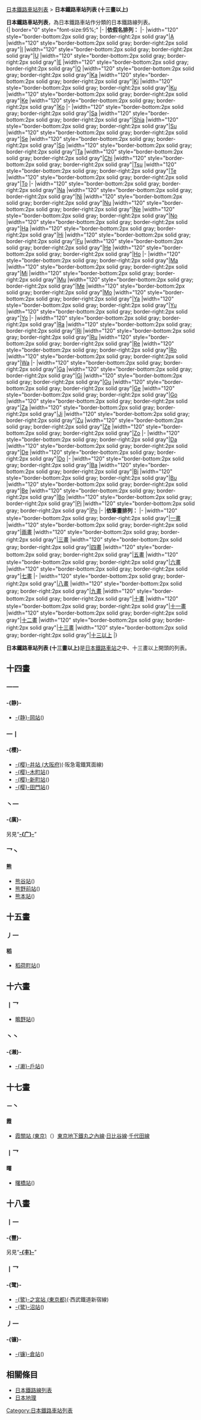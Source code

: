 [[日本鐵路車站列表|日本鐵路車站列表]] > '''日本鐵路車站列表 (十三畫以上)'''

'''日本鐵路車站列表'''，為日本鐵路車站作分類的日本鐵路線列表。<br>
{| border="0" style="font-size:95%;"
|-
|'''依假名排列：'''
|-
|width="120" style="border-bottom:2px solid gray; border-right:2px solid gray"|[[日本鐵路車站列表_A|A]]
|width="120" style="border-bottom:2px solid gray; border-right:2px solid gray"|[[日本鐵路車站列表_I|I]]
|width="120" style="border-bottom:2px solid gray; border-right:2px solid gray"|[[日本鐵路車站列表_U|U]]
|width="120" style="border-bottom:2px solid gray; border-right:2px solid gray"|[[日本鐵路車站列表_E|E]]
|width="120" style="border-bottom:2px solid gray; border-right:2px solid gray"|[[日本鐵路車站列表_O|O]]
|width="120" style="border-bottom:2px solid gray; border-right:2px solid gray"|[[日本鐵路車站列表_Ka|Ka]]
|width="120" style="border-bottom:2px solid gray; border-right:2px solid gray"|[[日本鐵路車站列表_Ki|Ki]]
|width="120" style="border-bottom:2px solid gray; border-right:2px solid gray"|[[日本鐵路車站列表_Ku|Ku]]
|width="120" style="border-bottom:2px solid gray; border-right:2px solid gray"|[[日本鐵路車站列表_Ke|Ke]]
|width="120" style="border-bottom:2px solid gray; border-right:2px solid gray"|[[日本鐵路車站列表_Ko|Ko]]
|-
|width="120" style="border-bottom:2px solid gray; border-right:2px solid gray"|[[日本鐵路車站列表_Sa|Sa]]
|width="120" style="border-bottom:2px solid gray; border-right:2px solid gray"|[[日本鐵路車站列表_Shi|Shia]]
|width="120" style="border-bottom:2px solid gray; border-right:2px solid gray"|[[日本鐵路車站列表_Su|Su]]
|width="120" style="border-bottom:2px solid gray; border-right:2px solid gray"|[[日本鐵路車站列表_Se|Se]]
|width="120" style="border-bottom:2px solid gray; border-right:2px solid gray"|[[日本鐵路車站列表_So|So]]
|width="120" style="border-bottom:2px solid gray; border-right:2px solid gray"|[[日本鐵路車站列表_Ta|Ta]]
|width="120" style="border-bottom:2px solid gray; border-right:2px solid gray"|[[日本鐵路車站列表_Chi|Chi]]
|width="120" style="border-bottom:2px solid gray; border-right:2px solid gray"|[[日本鐵路車站列表_Tsu|Tsu]]
|width="120" style="border-bottom:2px solid gray; border-right:2px solid gray"|[[日本鐵路車站列表_Te|Te]]
|width="120" style="border-bottom:2px solid gray; border-right:2px solid gray"|[[日本鐵路車站列表_To|To]]
|-
|width="120" style="border-bottom:2px solid gray; border-right:2px solid gray"|[[日本鐵路車站列表_Na|Na]]
|width="120" style="border-bottom:2px solid gray; border-right:2px solid gray"|[[日本鐵路車站列表_Ni|Ni]]
|width="120" style="border-bottom:2px solid gray; border-right:2px solid gray"|[[日本鐵路車站列表_Nu|Nu]]
|width="120" style="border-bottom:2px solid gray; border-right:2px solid gray"|[[日本鐵路車站列表_Ne|Ne]]
|width="120" style="border-bottom:2px solid gray; border-right:2px solid gray"|[[日本鐵路車站列表_No|No]]
|width="120" style="border-bottom:2px solid gray; border-right:2px solid gray"|[[日本鐵路車站列表_Ha|Ha]]
|width="120" style="border-bottom:2px solid gray; border-right:2px solid gray"|[[日本鐵路車站列表_Hi|Hi]]
|width="120" style="border-bottom:2px solid gray; border-right:2px solid gray"|[[日本鐵路車站列表_Fu|Fu]]
|width="120" style="border-bottom:2px solid gray; border-right:2px solid gray"|[[日本鐵路車站列表_He|He]]
|width="120" style="border-bottom:2px solid gray; border-right:2px solid gray"|[[日本鐵路車站列表_Ho|Ho]]
|-
|width="120" style="border-bottom:2px solid gray; border-right:2px solid gray"|[[日本鐵路車站列表_Ma|Ma]]
|width="120" style="border-bottom:2px solid gray; border-right:2px solid gray"|[[日本鐵路車站列表_Mi|Mi]]
|width="120" style="border-bottom:2px solid gray; border-right:2px solid gray"|[[日本鐵路車站列表_Mu|Mu]]
|width="120" style="border-bottom:2px solid gray; border-right:2px solid gray"|[[日本鐵路車站列表_Me|Me]]
|width="120" style="border-bottom:2px solid gray; border-right:2px solid gray"|[[日本鐵路車站列表_Mo|Mo]]
|width="120" style="border-bottom:2px solid gray; border-right:2px solid gray"|[[日本鐵路車站列表_Ya|Ya]]
|width="120" style="border-bottom:2px solid gray; border-right:2px solid gray"|[[日本鐵路車站列表_Yu|Yu]]
|width="120" style="border-bottom:2px solid gray; border-right:2px solid gray"|[[日本鐵路車站列表_Yo|Yo]]
|-
|width="120" style="border-bottom:2px solid gray; border-right:2px solid gray"|[[日本鐵路車站列表_Ra|Ra]]
|width="120" style="border-bottom:2px solid gray; border-right:2px solid gray"|[[日本鐵路車站列表_Ri|Ri]]
|width="120" style="border-bottom:2px solid gray; border-right:2px solid gray"|[[日本鐵路車站列表_Ru|Ru]]
|width="120" style="border-bottom:2px solid gray; border-right:2px solid gray"|[[日本鐵路車站列表_Re|Re]]
|width="120" style="border-bottom:2px solid gray; border-right:2px solid gray"|[[日本鐵路車站列表_Ro|Ro]]
|width="120" style="border-bottom:2px solid gray; border-right:2px solid gray"|[[日本鐵路車站列表_Wa|Wa]]
|-
|width="120" style="border-bottom:2px solid gray; border-right:2px solid gray"|[[日本鐵路車站列表_Ga|Ga]]
|width="120" style="border-bottom:2px solid gray; border-right:2px solid gray"|[[日本鐵路車站列表_Gi|Gi]]
|width="120" style="border-bottom:2px solid gray; border-right:2px solid gray"|[[日本鐵路車站列表_Gu|Gu]]
|width="120" style="border-bottom:2px solid gray; border-right:2px solid gray"|[[日本鐵路車站列表_Ge|Ge]]
|width="120" style="border-bottom:2px solid gray; border-right:2px solid gray"|[[日本鐵路車站列表_Go|Go]]
|width="120" style="border-bottom:2px solid gray; border-right:2px solid gray"|[[日本鐵路車站列表_Za|Za]]
|width="120" style="border-bottom:2px solid gray; border-right:2px solid gray"|[[日本鐵路車站列表_Ji|Ji]]
|width="120" style="border-bottom:2px solid gray; border-right:2px solid gray"|[[日本鐵路車站列表_Zu|Zu]]
|width="120" style="border-bottom:2px solid gray; border-right:2px solid gray"|[[日本鐵路車站列表_Ze|Ze]]
|width="120" style="border-bottom:2px solid gray; border-right:2px solid gray"|[[日本鐵路車站列表_Zo|Zo]]
|-
|width="120" style="border-bottom:2px solid gray; border-right:2px solid gray"|[[日本鐵路車站列表_Da|Da]]
|width="120" style="border-bottom:2px solid gray; border-right:2px solid gray"|[[日本鐵路車站列表_De|De]]
|width="120" style="border-bottom:2px solid gray; border-right:2px solid gray"|[[日本鐵路車站列表_Do|Do]]
|-
|width="120" style="border-bottom:2px solid gray; border-right:2px solid gray"|[[日本鐵路車站列表_Ba|Ba]]
|width="120" style="border-bottom:2px solid gray; border-right:2px solid gray"|[[日本鐵路車站列表_Bi|Bi]]
|width="120" style="border-bottom:2px solid gray; border-right:2px solid gray"|[[日本鐵路車站列表_Bu|Bu]]
|width="120" style="border-bottom:2px solid gray; border-right:2px solid gray"|[[日本鐵路車站列表_Be|Be]]
|width="120" style="border-bottom:2px solid gray; border-right:2px solid gray"|[[日本鐵路車站列表_Bo|Bo]]
|width="120" style="border-bottom:2px solid gray; border-right:2px solid gray"|[[日本鐵路車站列表_Pi|Pi]]
|width="120" style="border-bottom:2px solid gray; border-right:2px solid gray"|[[日本鐵路車站列表_Po|Po]]
|-
|'''依筆畫排列：'''
|-
|width="120" style="border-bottom:2px solid gray; border-right:2px solid gray"|[[日本鐵路車站列表_(一畫)|一畫]]
|width="120" style="border-bottom:2px solid gray; border-right:2px solid gray"|[[日本鐵路車站列表_(兩畫)|兩畫]]
|width="120" style="border-bottom:2px solid gray; border-right:2px solid gray"|[[日本鐵路車站列表_(三畫)|三畫]]
|width="120" style="border-bottom:2px solid gray; border-right:2px solid gray"|[[日本鐵路車站列表_(四畫)|四畫]]
|width="120" style="border-bottom:2px solid gray; border-right:2px solid gray"|[[日本鐵路車站列表_(五畫)|五畫]]
|width="120" style="border-bottom:2px solid gray; border-right:2px solid gray"|[[日本鐵路車站列表_(六畫)|六畫]]
|width="120" style="border-bottom:2px solid gray; border-right:2px solid gray"|[[日本鐵路車站列表_(七畫)|七畫]]
|-
|width="120" style="border-bottom:2px solid gray; border-right:2px solid gray"|[[日本鐵路車站列表_(八畫)|八畫]]
|width="120" style="border-bottom:2px solid gray; border-right:2px solid gray"|[[日本鐵路車站列表_(九畫)|九畫]]
|width="120" style="border-bottom:2px solid gray; border-right:2px solid gray"|[[日本鐵路車站列表_(十畫)|十畫]]
|width="120" style="border-bottom:2px solid gray; border-right:2px solid gray"|[[日本鐵路車站列表_(十一畫)|十一畫]]
|width="120" style="border-bottom:2px solid gray; border-right:2px solid gray"|[[日本鐵路車站列表_(十二畫)|十二畫]]
|width="120" style="border-bottom:2px solid gray; border-right:2px solid gray"|[[日本鐵路車站列表_(十三畫)|十三畫]]
|width="120" style="border-bottom:2px solid gray; border-right:2px solid gray"|[[日本鐵路車站列表_(十三畫以上)|十三以上]]
|}

'''日本鐵路車站列表 (十三畫以上)'''是[[日本|日本]][[鐵路車站|鐵路車站]]之中、十三畫以上開頭的列表。

==十四畫==
===一一===
====-{静}-====
*[[靜岡站|-{静}-岡站]]({{lang|ja|しずおか}})

===一丨===
====-{樱}-====
*[[櫻井站_(大阪府)|-{樱}-井站 (大阪府)]]({{lang|ja|さくらい}}·阪急電鐵箕面線)
*[[櫻木町站|-{樱}-木町站]]({{lang|ja|さくらぎちょう}})
*[[樱新町站|-{樱}-新町站]]({{lang|ja|さくらしんまち}})
*[[櫻田門站|-{樱}-田門站]]({{lang|ja|さくらだもん}})

===丶一===
====-{廣}-====
另見“[[日本鐵路車站列表_(三畫)#广|'''-{广}-''']]”

===乛丶===
====熊====
*[[熊谷站|熊谷站]]({{lang|ja|くまがや}})
*[[熊野前站|熊野前站]]({{lang|ja|くまのまえ}})
*[[熊本站|熊本站]]({{lang|ja|くまもと}})

==十五畫==
===丿一===
====稻====
*[[稻荷町站|稻荷町站]]({{lang|ja|いなりちょう}})

==十六畫==
===丨乛===
*[[鴫野站|鴫野站]]({{lang|ja|しぎの}})

===丶丶===
====-{濑}-====
*[[瀨戶站|-{濑}-戶站]]({{lang|ja|せと}})

==十七畫==
===－丶===
====霞====
*[[霞關站_(東京)|霞關站 (東京)]]（{{lang|ja|かすみがせき}}）[[東京地下鐵|東京地下鐵]][[丸之內線|丸之內線]]·[[日比谷線|日比谷線]]·[[千代田線|千代田線]]

===丨乛===
====曙====
*[[曙橋站|曙橋站]]({{lang|ja|あけぼのばし}})

==十八畫==
===丨一===
====-{豐}-====
另見“[[日本鐵路車站列表_(四畫)#丰|'''-{丰}-''']]”

===丨乛===
====-{鹭}-====
*[[鷺之宮站_(東京都)|-{鹭}-之宮站 (東京都)]]({{lang|ja|さぎのみや}}·西武鐵道新宿線)
*[[鷺沼站|-{鹭}-沼站]]({{lang|ja|さぎぬま}})

===丿一===
====-{镰}-====
*[[鎌倉車站|-{镰}-倉站]]({{lang|ja|かまくら}})

==相關條目==
*[[日本鐵路線列表|日本鐵路線列表]]
*[[日本地理|日本地理]]

[[Category:日本鐵路車站列表|Category:日本鐵路車站列表]]